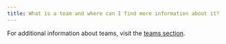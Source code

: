 ```yaml
---
title: What is a team and where can I find more information about it?
---
```


For additional information about teams, visit the [teams section](/guides/models/app/settings-page/teams.md).

